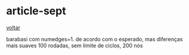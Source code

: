 # article-sept

[voltar](/)

barabasi com numedges=1. de acordo com o esperado, mas diferenças mais suaves
100 rodadas, sem limite de ciclos, 200 nós
